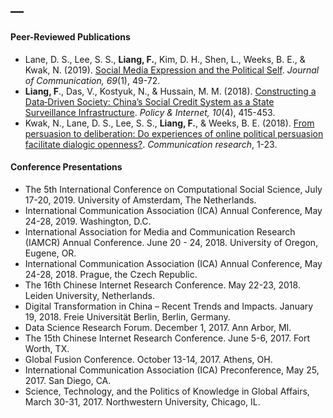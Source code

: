 ---
---

<link rel="stylesheet" href="styles.css" type="text/css">

#### Peer-Reviewed Publications

* Lane, D. S., Lee, S. S., **Liang, F.**, Kim, D. H., Shen, L., Weeks, B. E., & Kwak, N. (2019). [Social Media Expression and the Political Self](https://academic.oup.com/joc/article-abstract/69/1/49/5288675). *Journal of Communication, 69*(1), 49-72. 
* **Liang, F**., Das, V., Kostyuk, N., & Hussain, M. M. (2018). [Constructing a Data‐Driven Society: China's Social Credit System as a State Surveillance Infrastructure](https://onlinelibrary.wiley.com/doi/abs/10.1002/poi3.183). *Policy & Internet, 10*(4), 415-453.
* Kwak, N., Lane, D. S., Lee, S. S., **Liang, F.**, & Weeks, B. E. (2018). [From persuasion to deliberation: Do experiences of online political persuasion facilitate dialogic openness?](https://journals.sagepub.com/doi/full/10.1177/0093650218793050). *Communication research*, 1-23.

#### Conference Presentations
* The 5th International Conference on Computational Social Science, July 17-20, 2019. University of Amsterdam, The Netherlands.
* International Communication Association (ICA) Annual Conference, May 24-28, 2019. Washington, D.C.
* International Association for Media and Communication Research (IAMCR) Annual Conference. June 20 - 24, 2018. University of Oregon, Eugene, OR.
* International Communication Association (ICA) Annual Conference, May 24-28, 2018. Prague, the Czech Republic.
* The 16th Chinese Internet Research Conference. May 22-23, 2018. Leiden University, Netherlands.
* Digital Transformation in China – Recent Trends and Impacts. January 19, 2018. Freie Universität Berlin, Berlin, Germany.
* Data Science Research Forum. December 1, 2017. Ann Arbor, MI. 
* The 15th Chinese Internet Research Conference. June 5-6, 2017. Fort Worth, TX.
* Global Fusion Conference. October 13-14, 2017. Athens, OH. 
* International Communication Association (ICA) Preconference, May 25, 2017. San Diego, CA.
* Science, Technology, and the Politics of Knowledge in Global Affairs, March 30-31, 2017. Northwestern University, Chicago, IL.


